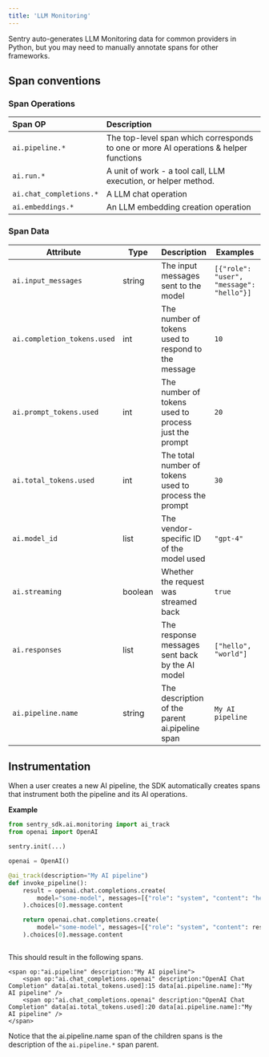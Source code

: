 ```yaml
---
title: 'LLM Monitoring'
---
```


Sentry auto-generates LLM Monitoring data for common providers in Python, but you may need to manually annotate spans for other frameworks.

## Span conventions

### Span Operations

| Span OP                 | Description                                                                          |
|:------------------------|:-------------------------------------------------------------------------------------|
| `ai.pipeline.*`         | The top-level span which corresponds to one or more AI operations & helper functions |
| `ai.run.*`              | A unit of work - a tool call, LLM execution, or helper method.                       |
| `ai.chat_completions.*` | A LLM chat operation                                                                 |
| `ai.embeddings.*`       | An LLM embedding creation operation                                                  |



### Span Data

| Attribute                   | Type    | Description                                           | Examples                                 | Notes                                    |
|-----------------------------|---------|-------------------------------------------------------|------------------------------------------|------------------------------------------|
| `ai.input_messages`         | string  | The input messages sent to the model                  | `[{"role": "user", "message": "hello"}]` |                                          |
| `ai.completion_tоkens.used` | int     | The number of tokens used to respond to the message   | `10`                                     | required for cost calculation            |
| `ai.prompt_tоkens.used`     | int     | The number of tokens used to process just the prompt  | `20`                                     | required for cost calculation            |
| `ai.total_tоkens.used`      | int     | The total number of tokens used to process the prompt | `30`                                     | required for charts and cost calculation |
| `ai.model_id`               | list    | The vendor-specific ID of the model used              | `"gpt-4"`                                | required for cost calculation            |
| `ai.streaming`              | boolean | Whether the request was streamed back                 | `true`                                   |                                          |
| `ai.responses`              | list    | The response messages sent back by the AI model       | `["hello", "world"]`                     |                                          |
| `ai.pipeline.name`          | string  | The description of the parent ai.pipeline span        | `My AI pipeline`                         | required for charts                      |

## Instrumentation

When a user creates a new AI pipeline, the SDK automatically creates spans that instrument both the pipeline and its AI operations.

**Example**

```python
from sentry_sdk.ai.monitoring import ai_track
from openai import OpenAI

sentry.init(...)

openai = OpenAI()

@ai_track(description="My AI pipeline")
def invoke_pipeline():
    result = openai.chat.completions.create(
        model="some-model", messages=[{"role": "system", "content": "hello"}]
    ).choices[0].message.content

    return openai.chat.completions.create(
        model="some-model", messages=[{"role": "system", "content": result}]
    ).choices[0].message.content



```

This should result in the following spans.

```
<span op:"ai.pipeline" description:"My AI pipeline">
	<span op:"ai.chat_completions.openai" description:"OpenAI Chat Completion" data[ai.total_tokens.used]:15 data[ai.pipeline.name]:"My AI pipeline" />
	<span op:"ai.chat_completions.openai" description:"OpenAI Chat Completion" data[ai.total_tokens.used]:20 data[ai.pipeline.name]:"My AI pipeline" />
</span>
```

Notice that the ai.pipeline.name span of the children spans is the description of the `ai.pipeline.*` span parent.